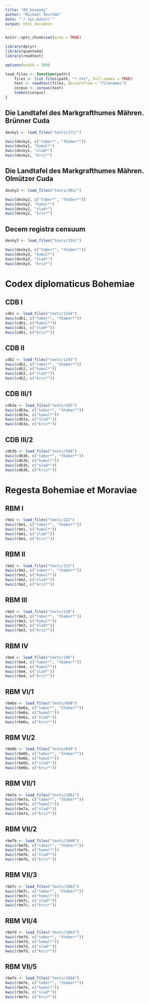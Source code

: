 ```yaml
---
title: "02_hospody"
author: "Michael Škvrňák"
date: "`r Sys.Date()`"
output: html_document
---
```


```r
knitr::opts_chunk$set(echo = TRUE)

library(dplyr)
library(quanteda)
library(readtext)

options(width = 300)

load_files <- function(path){
    files <- list.files(path, "*.txt", full.names = TRUE)
    text <- readtext(files, docvarsfrom = "filenames")
    corpus <- corpus(text)
    tokens(corpus)
}
```

## Die Landtafel des Markgrafthumes Mähren. Brünner Cuda
```r
desky1 <- load_files("texts/171/")

kwic(desky1, c("taber*", "thaber*"))
kwic(desky1, "humul*")
kwic(desky1, "slad*")
kwic(desky1, "krcz*")

```

## Die Landtafel des Markgrafthumes Mähren. Olmützer Cuda
```r
desky2 <- load_files("texts/301/")

kwic(desky2, c("taber*", "thaber*"))
kwic(desky2, "humul*")
kwic(desky2, "slad*")
kwic(desky2, "krcz*")
```

## Decem registra censuum
```r
desky3 <- load_files("texts/154/")

kwic(desky3, c("taber*", "thaber*"))
kwic(desky3, "humul*")
kwic(desky3, "slad*")
kwic(desky3, "krcz*")
```

# Codex diplomaticus Bohemiae
## CDB I
```r
cdb1 <- load_files("texts/1244")
kwic(cdb1, c("taber*", "thaber*"))
kwic(cdb1, c("humul*"))
kwic(cdb1, c("slad*"))
kwic(cdb1, c("krcz*"))
```

## CDB II
```r
cdb2 <- load_files("texts/1243")
kwic(cdb2, c("taber*", "thaber*"))
kwic(cdb2, c("humul*"))
kwic(cdb2, c("slad*"))
kwic(cdb2, c("krcz*"))
```

## CDB III/1
```r
cdb3a <- load_files("texts/565")
kwic(cdb3a, c("taber*", "thaber*"))
kwic(cdb3a, c("humul*"))
kwic(cdb3a, c("slad*"))
kwic(cdb3a, c("krcz*"))
```

## CDB III/2
```r
cdb3b <- load_files("texts/598")
kwic(cdb3b, c("taber*", "thaber*"))
kwic(cdb3b, c("humul*"))
kwic(cdb3b, c("slad*"))
kwic(cdb3b, c("krcz*"))
```

# Regesta Bohemiae et Moraviae
## RBM I 
```r
rbm1 <- load_files("texts/222")
kwic(rbm1, c("taber*", "thaber*"))
kwic(rbm1, c("humul*"))
kwic(rbm1, c("slad*"))
kwic(rbm1, c("krcz*"))
```

## RBM II
```r
rbm2 <- load_files("texts/132")
kwic(rbm2, c("taber*", "thaber*"))
kwic(rbm2, c("humul*"))
kwic(rbm2, c("slad*"))
kwic(rbm2, c("krcz*"))
```

## RBM III
```r
rbm3 <- load_files("texts/130")
kwic(rbm3, c("taber*", "thaber*"))
kwic(rbm3, c("humul*"))
kwic(rbm3, c("slad*"))
kwic(rbm3, c("krcz*"))
```

## RBM IV
```r
rbm4 <- load_files("texts/196")
kwic(rbm4, c("taber*", "thaber*"))
kwic(rbm4, c("humul*"))
kwic(rbm4, c("slad*"))
kwic(rbm4, c("krcz*"))
```

## RBM VI/1
```r
rbm6a <- load_files("texts/698")
kwic(rbm6a, c("taber*", "thaber*"))
kwic(rbm6a, c("humul*"))
kwic(rbm6a, c("slad*"))
kwic(rbm6a, c("krcz*"))
```

## RBM VI/2
```r
rbm6b <- load_files("texts/699")
kwic(rbm6b, c("taber*", "thaber*"))
kwic(rbm6b, c("humul*"))
kwic(rbm6b, c("slad*"))
kwic(rbm6b, c("krcz*"))
```

## RBM VII/1
```r
rbm7a <- load_files("texts/1061")
kwic(rbm7a, c("taber*", "thaber*"))
kwic(rbm7a, c("humul*"))
kwic(rbm7a, c("slad*"))
kwic(rbm7a, c("krcz*"))
```

## RBM VII/2
```r
rbm7b <- load_files("texts/1060")
kwic(rbm7b, c("taber*", "thaber*"))
kwic(rbm7b, c("humul*"))
kwic(rbm7b, c("slad*"))
kwic(rbm7b, c("krcz*"))
```

## RBM VII/3
```r
rbm7c <- load_files("texts/1062")
kwic(rbm7c, c("taber*", "thaber*"))
kwic(rbm7c, c("humul*"))
kwic(rbm7c, c("slad*"))
kwic(rbm7c, c("krcz*"))
```

## RBM VII/4
```r
rbm7d <- load_files("texts/1063")
kwic(rbm7d, c("taber*", "thaber*"))
kwic(rbm7d, c("humul*"))
kwic(rbm7d, c("slad*"))
kwic(rbm7d, c("krcz*"))
```

## RBM VII/5
```r
rbm7e <- load_files("texts/1064")
kwic(rbm7e, c("taber*", "thaber*"))
kwic(rbm7e, c("humul*"))
kwic(rbm7e, c("slad*"))
kwic(rbm7e, c("krcz*"))
```